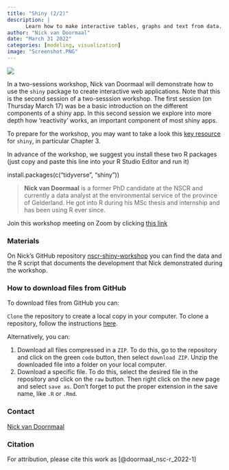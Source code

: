 ```yaml
---
title: "Shiny (2/2)"
description: |
      Learn how to make interactive tables, graphs and text from data.
author: "Nick van Doormaal"
date: "March 31 2022"
categories: [modeling, visualization]
image: "Screenshot.PNG"
---
```


![](Screenshot.PNG)

In a two-sessions workshop, Nick van Doormaal will demonstrate how to use the `shiny` package to create interactive web applications. Note that this is the second session of a two-sesssion workshop. The first session (on Thursday March 17) was be a basic introduction on the different components of a shiny app. In this second session we explore into more depth how 'reactivity' works, an important component of most shiny apps.

To prepare for the workshop, you may want to take a look this [key resource](https://mastering-shiny.org/) for `shiny`, in particular Chapter 3.

In advance of the workshop, we suggest you install these two R packages (just copy and paste this line into your R Studio Editor and run it)

install.packages(c("tidyverse", "shiny"))

> **Nick van Doormaal** is a former PhD candidate at the NSCR and currently a data analyst at the environmental service of the province of Gelderland. He got into R during his MSc thesis and internship and has been using R ever since.

Join this workshop meeting on Zoom by clicking [this link](https://us02web.zoom.us/j/86850017443?pwd=cnE5Wmw0Tk9TbE1kTEc1aCtMdFhDUT09)

### Materials

On Nick's GitHub repository [nscr-shiny-workshop](https://github.com/nvdoormaal/nscr-shiny-workshop) you can find the data and the R script that documents the development that Nick demonstrated during the workshop.

### How to download files from GitHub

To download files from GitHub you can:

`Clone` the repository to create a local copy in your computer. To clone a repository, follow the instructions [here](https://docs.github.com/en/repositories/creating-and-managing-repositories/cloning-a-repository).

Alternatively, you can:

1.  Download all files compressed in a `ZIP`. To do this, go to the repository and click on the green `code` button, then select `download ZIP`. Unzip the downloaded file into a folder on your local computer.
2.  Download a specific file. To do this, select the desired file in the repository and click on the `raw` button. Then right click on the new page and select `save as`. Don't forget to put the proper extension in the save name, like `.R` or `.Rmd`.

### Contact

[Nick van Doornmaal](https://www.linkedin.com/in/nick-van-doormaal-9213a7a2/)

### Citation

For attribution, please cite this work as [@doormaal_nsc-r_2022-1]